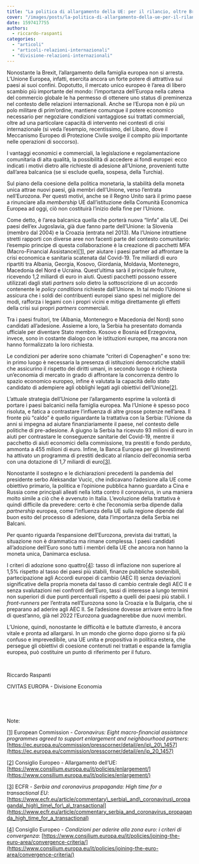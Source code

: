 ```yaml
---
title: "La politica di allargamento della UE: per il rilancio, oltre Brexit e Covid-19."
cover: "/images/posts/la-politica-di-allargamento-della-ue-per-il-rilancio-oltre-brexit-e-covid-19.jpg"
date: 1597417755
authors:
  - riccardo-raspanti
categories: 
  - "articoli"
  - "articoli-relazioni-internazionali"
  - "divisione-relazioni-internazionali"
---
```


Nonostante la Brexit, l’allargamento della famiglia europea non si arresta. L’Unione Europea, infatti, esercita ancora un forte potere di attrattiva sui paesi ai suoi confini. Dopotutto, il mercato unico europeo è l’area di libero scambio più importante del mondo: l’importanza dell’Europa nella catena del commercio globale le ha permesso di ottenere uno status di preminenza nel contesto delle relazioni internazionali. Anche se l’Europa non è più un polo militare di prim’ordine, mantiene comunque il potere economico necessario per negoziare condizioni vantaggiose sui trattati commerciali, oltre ad una particolare capacità di intervento nei contesti di crisi internazionale (si veda l’esempio, recentissimo, del Libano, dove il Meccanismo Europeo di Protezione Civile svolge il compito più importante nelle operazioni di soccorso).

I vantaggi economici e commerciali, la legislazione e regolamentazione comunitaria di alta qualità, la possibilità di accedere ai fondi europei: ecco indicati i motivi dietro alle richieste di adesione all’Unione, provenienti tutte dall’area balcanica (se si esclude quella, sospesa, della Turchia).

Sul piano della coesione della politica monetaria, la stabilità della moneta unica attrae nuovi paesi, già membri dell’Unione, verso l’entrata nell’Eurozona. Per questi motivi, anche se il Regno Unito sarà il primo paese a rinunciare alla _membership_ UE dall’istituzione della Comunità Economica Europea ad oggi, ciò non costituirà l’inizio della fine per l’Unione.

Come detto, è l’area balcanica quella che porterà nuova “linfa” alla UE. Dei paesi dell’ex Jugoslavia, già due fanno parte dell’Unione: la Slovenia (membro dal 2004) e la Croazia (entrata nel 2013). Ma l’Unione intrattiene stretti rapporti con diverse aree non facenti parte del contesto comunitario: l’esempio principe di questa collaborazione è la creazione di pacchetti MFA (Macro-Financial Assistance)[\[1\]](#_ftn1), per aiutare i paesi partner ad affrontare la crisi economica e sanitaria scatenata dal Covid-19. Tre miliardi di euro ripartiti tra Albania, Georgia, Kosovo, Giordania, Moldavia, Montenegro, Macedonia del Nord e Ucraina. Quest’ultima sarà il principale fruitore, ricevendo 1,2 miliardi di euro in aiuti. Questi pacchetti possono essere utilizzati dagli stati _partners_ solo dietro la sottoscrizione di un accordo contenente le _policy conditions_ richieste dall’Unione. In tal modo l’Unione si assicura che i soldi dei contribuenti europei siano spesi nel migliore dei modi, rafforza i legami con i propri vicini e mitiga direttamente gli effetti della crisi sui propri _partners_ commerciali.

Tra i paesi fruitori, tre (Albania, Montenegro e Macedonia del Nord) sono candidati all’adesione. Assieme a loro, la Serbia ha presentato domanda ufficiale per diventare Stato membro. Kosovo e Bosnia ed Erzegovina, invece, sono in costante dialogo con le istituzioni europee, ma ancora non hanno formalizzato la loro richiesta.

Le condizioni per aderire sono chiamate “criteri di Copenaghen” e sono tre: in primo luogo è necessaria la presenza di istituzioni democratiche stabili che assicurino il rispetto dei diritti umani, in secondo luogo è richiesta un’economia di mercato in grado di affrontare la concorrenza dentro lo spazio economico europeo, infine è valutata la capacità dello stato candidato di adempiere agli obblighi legati agli obiettivi dell’Unione[\[2\]](#_ftn2).

L’attuale strategia dell’Unione per l’allargamento esprime la volontà di portare i paesi balcanici nella famiglia europea. Ma l’Unione è spesso poco risoluta, e fatica a contrastare l’influenza di altre grosse potenze nell’area. Il fronte più “caldo” è quello riguardante la trattativa con la Serbia: l’Unione da anni si impegna ad aiutare finanziariamente il paese, nel contesto delle politiche di pre-adesione. A giugno la Serbia ha ricevuto 93 milioni di euro in aiuti per contrastare le conseguenze sanitarie del Covid-19, mentre il pacchetto di aiuti economici della commissione, tra prestiti e fondo perduto, ammonta a 455 milioni di euro. Infine, la Banca Europea per gli Investimenti ha attivato un programma di prestiti dedicato al rilancio dell’economia serba con una dotazione di 1,7 miliardi di euro[\[3\]](#_ftn3).

Nonostante il sostegno e le dichiarazioni precedenti la pandemia del presidente serbo Aleksandar Vucic, che indicavano l’adesione alla UE come obiettivo primario, la politica e l’opinione pubblica hanno guardato a Cina e Russia come principali alleati nella lotta contro il coronavirus, in una maniera molto simile a ciò che è avvenuto in Italia. L’evoluzione della trattativa è quindi difficile da prevedere: certo è che l’economia serba dipende dalla _partnership_ europea, come l’influenza della UE sulla regione dipende dal buon esito del processo di adesione, data l’importanza della Serbia nei Balcani.

Per quanto riguarda l’espansione dell’Eurozona, prevista dai trattati, la situazione non è drammatica ma rimane complessa. I paesi candidati all’adozione dell’Euro sono tutti i membri della UE che ancora non hanno la moneta unica, Danimarca esclusa.

I criteri di adozione sono quattro[\[4\]](#_ftn4): tasso di inflazione non superiore al 1,5% rispetto al tasso dei paesi più stabili, finanze pubbliche sostenibili, partecipazione agli Accordi europei di cambio (AEC II) senza deviazioni significative della propria moneta dal tasso di cambio centrale degli AEC II e senza svalutazioni nei confronti dell’Euro, tassi di interesse a lungo termini non superiori di due punti percentuali rispetto a quelli dei paesi più stabili. I _front-runners_ per l’entrata nell’Eurozona sono la Croazia e la Bulgaria, che si preparano ad aderire agli AEC II. Se l’adesione dovesse arrivare entro la fine di quest’anno, già nel 2022 l’Eurozona guadagnerebbe due nuovi membri.

L’Unione, quindi, nonostante le difficoltà e le battute d’arresto, è ancora vitale e pronta ad allargarsi. In un mondo che giorno dopo giorno si fa più confuso e imprevedibile, una UE unita e propositiva in politica estera, che persegue gli obiettivi di coesione contenuti nei trattati e espande la famiglia europea, può costituire un punto di riferimento per il futuro.

 

Riccardo Raspanti

CIVITAS EUROPA - Divisione Economia

 

 

Note:

[\[1\]](#_ftnref1) European Commission - _Coronavirus: Eight macro-financial assistance programmes agreed to support enlargement and neighbourhood partners_: [https://ec.europa.eu/commission/presscorner/detail/en/ip\_20\_1457](https://ec.europa.eu/commission/presscorner/detail/en/ip_20_1457)

[\[2\]](#_ftnref2) Consiglio Europeo - Allargamento dell’UE: [https://www.consilium.europa.eu/it/policies/enlargement/](https://www.consilium.europa.eu/it/policies/enlargement/)

[\[3\]](#_ftnref3) ECFR - _Serbia and coronavirus propaganda: High time for a transactional EU_: [https://www.ecfr.eu/article/commentary\_serbia\_and\_coronavirus\_propaganda\_high\_time\_for\_a\_transactional](https://www.ecfr.eu/article/commentary_serbia_and_coronavirus_propaganda_high_time_for_a_transactional)

[\[4\]](#_ftnref4) Consiglio Europeo - _Condizioni per aderire alla zona euro: i criteri di convergenza_: [https://www.consilium.europa.eu/it/policies/joining-the-euro-area/convergence-criteria/](https://www.consilium.europa.eu/it/policies/joining-the-euro-area/convergence-criteria/)
